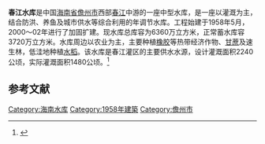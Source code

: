 {{Infobox Reservoir 
|name = 春江水库
|nickname = 
|image = 
|image_caption = 
|pushpin_map = China Hainan
|pushpin_map_caption = 春江水库在海南的位置
|code = BHFL4001823
|class = 中型
|location_of_reservoir = [[海南省|海南省]][[儋州市|儋州市]]
|location_of_dam = 
|inflow = [[春江|春江]]
|outflow = 
|catchment_area = 319.15
|reservoir_area = 
|mean_depth = 
|maximum_depth = 
|flood_level = 
|normal_water_level = 
|dead_water_level = 
|water_quality = 
|island = 
|maximum_storage_capacity = 
|normal_storage_capacity = 3730万
|dead_storage_capacity = 
|type_of_dam = 
|elevation_of_dam = 
|height_of_dam = 
|length_of_dam = 
|width_of_dam = 
|installed_capacity = 
|irrigated_area =1480公顷
|start = 1958年
|complete = 
|cost = 
|emigrate = 
|latd = 19
|latm = 35
|lats = 53
|latNS = N
|longd = 109
|longm = 15
|longs = 30
|longEW = E
|website = 
|footnotes = 
}}
'''春江水库'''是中国[[海南省|海南省]][[儋州市|儋州市]]西部[[春江|春江]]中游的一座中型水库，是一座以灌溉为主，结合防洪、养鱼及城市供水等综合利用的年调节水库。工程始建于1958年5月，2000～02年进行了加固扩建。现水库总库容为6360万立方米，正常蓄水库容3720万立方米。水库周边以农业为主，主要种植[[橡胶|橡胶]]等热带经济作物、[[甘蔗|甘蔗]]及速生林，低洼地种植[[水稻|水稻]]。该水库是春江灌区的主要供水水源，设计灌溉面积2240公顷，实际灌溉面积1480公顷。<ref name="中国河湖大典">{{cite book |author=《[[中国河湖大典|中国河湖大典]]》编纂委员会 |title=《中国河湖大典·珠江卷》 |year=2013年1月 |publisher=中国水利水电出版社 |location=北京 |pages=458页|isbn= 978-7-5170-0561-2 }}</ref>


== 参考文献 ==
{{Reflist}}



[[Category:海南水库|Category:海南水库]]
[[Category:1958年建築|Category:1958年建築]]
[[Category:儋州市|Category:儋州市]]